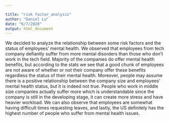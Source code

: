 ```yaml
---

title: "risk factor_analysis"
author: "Daniel Lu"
date: "6/7/2020"
output: html_document
---
```

We decided to analyze the relationship between some risk factors and the status of employees’ mental health. We observed that employees from tech company defiantly suffer from more mental disorders than those who don’t work in the tech field. Majority of the companies do offer mental health benefits, but according to the stats we see that a good chunk of employees are not aware of whether or not their company offer these benefits regardless the status of their mental health. Moreover, people may assume there is a positive relationship between the company size and employees’ mental health status, but it is indeed not true. People who work in middle size companies actually suffer more which is understandable since the company is still in the developing stage, it can create more stress and have heavier workload. We can also observe that employees are somewhat having difficult times requesting leaves, and lastly, the US definitely has the highest number of people who suffer from mental health issues. 